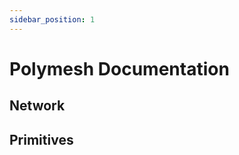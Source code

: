 ```yaml
---
sidebar_position: 1
---
```



# Polymesh Documentation

## Network

<ActionCardWrapper>
  <ActionCard href="network/architecture/" text="Architecture"></ActionCard>
  <ActionCard href="network/consensus/" text="Consensus"></ActionCard>
  <ActionCard href="network/fees/" text="Fees"></ActionCard>
  <ActionCard href="network/governance/" text="Governance"></ActionCard>
  <ActionCard href="network/ledger/" text="Ledger Hardware Wallet"></ActionCard>
  <ActionCard
    href="network/permissioned-roles/"
    text="Permissioned Roles"
  ></ActionCard>
  <ActionCard href="network/polyx/" text="POLYX Token"></ActionCard>
  <ActionCard
    href="network/running-a-node-docker/"
    text="Running a Node with Docker"
  ></ActionCard>
  <ActionCard href="network/tokenomics/" text="Tokenomics"></ActionCard>
</ActionCardWrapper>

## Primitives

<ActionCardWrapper>
  <ActionCard href="primitives/assets/" text="Assets"></ActionCard>
  <ActionCard
    href="primitives/authorisations/"
    text="Authorisations"
  ></ActionCard>
  <ActionCard href="primitives/cdd/" text="Customer Due Diligence"></ActionCard>
  <ActionCard href="primitives/compliance/" text="Compliance"></ActionCard>
  <ActionCard
    href="primitives/corporate-actions/"
    text="Corporate Actions"
  ></ActionCard>
  <ActionCard href="primitives/identity/" text="Identity"></ActionCard>
  <ActionCard href="primitives/multisig/" text="Multisig"></ActionCard>
  <ActionCard href="primitives/nfts/" text="NFTs"></ActionCard>
  <ActionCard
    href="primitives/portfolios-custody/"
    text="Portfolios and Custody"
  ></ActionCard>
  <ActionCard href="primitives/settlement/" text="Settlement"></ActionCard>
  <ActionCard href="primitives/smart-contracts/" text="Smart Contracts"></ActionCard>
</ActionCardWrapper>
